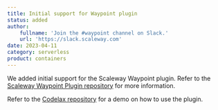 ```yaml
---
title: Initial support for Waypoint plugin
status: added
author:
    fullname: 'Join the #waypoint channel on Slack.'
    url: 'https://slack.scaleway.com'
date: 2023-04-11
category: serverless
product: containers
---
```


We added initial support for the Scaleway Waypoint plugin. Refer to the [Scaleway Waypoint Plugin repository](https://github.com/scaleway/waypoint-plugin-scaleway/) for more information.

Refer to the [Codelax repository](https://github.com/Codelax/waypoint-scaleway-demo/) for a demo on how to use the plugin. 

